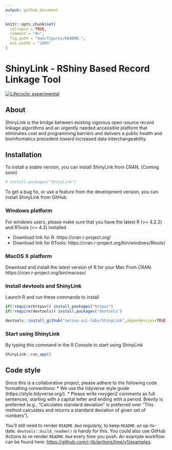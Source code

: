 ```yaml
---
output: github_document
---
```


<!-- README.md is generated from README.Rmd. Please edit that file -->

```r
knitr::opts_chunk$set(
  collapse = TRUE,
  comment = "#>",
  fig.path = "man/figures/README-",
  out.width = "100%"
)
```

# ShinyLink - RShiny Based Record Linkage Tool

<!-- badges: start -->
[![Lifecycle: experimental](https://img.shields.io/badge/lifecycle-experimental-orange.svg)](https://lifecycle.r-lib.org/articles/stages.html#experimental)
<!-- badges: end -->

## About

ShinyLink is the bridge between existing vigorous open-source record linkage algorithms and an urgently needed accessible platform that eliminates cost and programming barriers and delivers a public health and bioinformatics precedent toward increased data interchangeability.

## Installation

To install a stable version, you can install ShinyLink from CRAN. (Coming soon)

```r
# install.packages("ShinyLink")
```

To get a bug fix, or use a feature from the development version, you can install ShinyLink from GitHub.

### Windows platform

For windows users, please make sure that you have the latest R (>= 4.2.2) and RTools (>= 4.2) installed 

- Download link for R: https://cran.r-project.org/
- Download link for RTools: https://cran.r-project.org/bin/windows/Rtools/

### MacOS X platform

Download and install the latest version of R for your Mac From CRAN: https://cran.r-project.org/bin/macosx/


### Install devtools and ShinyLink

Launch R and run these commands to install
```r
if(!require(httpuv)) install.packages("httpuv")
if(!require(devtools)) install.packages("devtools")

devtools::install_github("nelson-sci-labs/ShinyLink",dependencies=TRUE)
```

### Start using ShinyLink

By typing this command in the R Console to start using ShinyLink
```r
ShinyLink::run_app()
```

## Code style

Since this is a collaborative project, please adhere to the following code formatting conventions:
* We use the tidyverse style guide (https://style.tidyverse.org/).
* Please write roxygen2 comments as full sentences, starting with a capital letter and ending with a period. Brevity is preferred (e.g., "Calculates standard deviation" is preferred over "This method calculates and returns a standard deviation of given set of numbers").

You'll still need to render `README.Rmd` regularly, to keep `README.md` up-to-date. `devtools::build_readme()` is handy for this. You could also use GitHub Actions to re-render `README.Rmd` every time you push. An example workflow can be found here: <https://github.com/r-lib/actions/tree/v1/examples>.

